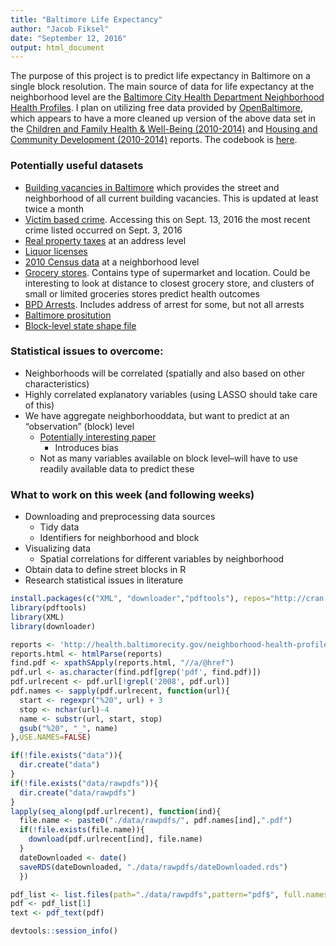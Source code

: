 ```yaml
---
title: "Baltimore Life Expectancy"
author: "Jacob Fiksel"
date: "September 12, 2016"
output: html_document
---
```

The purpose of this project is to predict life expectancy in Baltimore on a single block resolution. The main source of data for life expectancy at the neighborhood level are the [Baltimore City Health Department Neighborhood Health Profiles](http://health.baltimorecity.gov/node/231). I plan on utilizing free data provided by [OpenBaltimore](https://data.baltimorecity.gov), which appears to have a more cleaned up version of the above data set in the [Children and Family Health & Well-Being (2010-2014)](https://data.baltimorecity.gov/Neighborhoods/Children-and-Family-Health-Well-Being-2010-2014-/rtbq-mnni) and [Housing and Community Development (2010-2014)](https://data.baltimorecity.gov/Neighborhoods/Housing-and-Community-Development-2010-2014-/mvvs-32jm) reports. The codebook is [here](https://data.baltimorecity.gov/Neighborhoods/BNIA-Vital-Signs-Codebook/ryvy-9zw6). 

### Potentially useful datasets

* [Building vacancies in Baltimore](https://data.baltimorecity.gov/Housing-Development/Vacant-Buildings/qqcv-ihn5) which provides the street and neighborhood of all current building vacancies. This is updated at least twice a month
* [Victim based crime](https://data.baltimorecity.gov/Public-Safety/BPD-Part-1-Victim-Based-Crime-Data/wsfq-mvij). Accessing this on Sept. 13, 2016 the most recent crime listed occurred on Sept. 3, 2016
* [Real property taxes](https://data.baltimorecity.gov/Financial/Real-Property-Taxes/27w9-urtv) at an address level
* [Liquor licenses](https://data.baltimorecity.gov/City-Services/Liquor-Licenses/xv8d-bwgi)
* [2010 Census data](https://data.baltimorecity.gov/Neighborhoods/Census-Demographics-2010/cix3-h4cy) at a neighborhood level
* [Grocery stores](https://data.baltimorecity.gov/Health/Grocery-Stores/uuwk-975y). Contains type of supermarket and location. Could be interesting to look at distance to closest grocery store, and clusters of small or limited groceries stores predict health outcomes
* [BPD Arrests](https://data.baltimorecity.gov/Public-Safety/BPD-Arrests/n29z-hvc9). Includes address of arrest for some, but not all arrests
* [Baltimore prositution](https://data.baltimorecity.gov/Public-Safety/Prostitution-in-Baltimore-City/hky9-jqjm)
* [Block-level state shape file](https://www.nhgis.org)

### Statistical issues to overcome:

* Neighborhoods will be correlated (spatially and also based on other characteristics)
* Highly correlated explanatory variables (using LASSO should take care of this)
* We have aggregate neighborhooddata, but want to predict at an "observation" (block) level 
    + [Potentially interesting paper](http://faculty.som.yale.edu/ksudhir/workingpapers/Conditional%20Means%20Approach-JEctrics.pdf)
        + Introduces bias
    + Not as many variables available on block level--will have to use readily available data to predict these

### What to work on this week (and following weeks)

* Downloading and preprocessing data sources 
    + Tidy data
    + Identifiers for neighborhood and block
* Visualizing data
    + Spatial correlations for different variables by neighborhood
* Obtain data to define street blocks in R
* Research statistical issues in literature 
```r
install.packages(c("XML", "downloader","pdftools"), repos="http://cran.rstudio.com/")
library(pdftools)
library(XML)
library(downloader)
```


```r
reports <- 'http://health.baltimorecity.gov/neighborhood-health-profile-reports'
reports.html <- htmlParse(reports)
find.pdf <- xpathSApply(reports.html, "//a/@href")
pdf.url <- as.character(find.pdf[grep('pdf', find.pdf)])
pdf.urlrecent <- pdf.url[!grepl('2008', pdf.url)]
pdf.names <- sapply(pdf.urlrecent, function(url){
  start <- regexpr("%20", url) + 3 
  stop <- nchar(url)-4
  name <- substr(url, start, stop)
  gsub("%20", "_", name)
},USE.NAMES=FALSE)

if(!file.exists("data")){
  dir.create("data")
}
if(!file.exists("data/rawpdfs")){
  dir.create("data/rawpdfs")
}
lapply(seq_along(pdf.urlrecent), function(ind){
  file.name <- paste0("./data/rawpdfs/", pdf.names[ind],".pdf")
  if(!file.exists(file.name)){
    download(pdf.urlrecent[ind], file.name)
  }
  dateDownloaded <- date()
  saveRDS(dateDownloaded, "./data/rawpdfs/dateDownloaded.rds")
  })
```

```r
pdf_list <- list.files(path="./data/rawpdfs",pattern="pdf$", full.names=TRUE)
pdf <- pdf_list[1]
text <- pdf_text(pdf)
```

```r
devtools::session_info()
```
